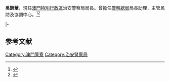 '''吳錦華'''，現任[[澳門特別行政區|澳門特別行政區]]治安警察局局長。曾擔任[[警察總局|警察總局]]局長助理，主管民防及協調中心。<ref>{{Cite web|title=吳錦華任治安警察局局長|url=https://www.exmoo.com/article/135817.html|accessdate=2020-09-09|last=力報|work=力報}}</ref><ref>{{Cite web|title=澳門日報電子版|url=http://www.macaodaily.com/html/2019-12/27/content_1405166.htm|accessdate=2020-09-09|work=www.macaodaily.com}}</ref>

{{start box}}
{{s-gov|[[澳门特別行政區|澳门特別行政區]]}}
{{s-before|[[梁文昌|梁文昌]]}}
{{s-ttl|title=[[澳門特別行政區警察總局|澳門特別行政區警察總局]]局長助理|years=2014年12月20日-2019年12月19日}}
{{s-after|羅偉業}}
|-
{{s-before|[[梁文昌|梁文昌]]}}
{{s-ttl|title=[[澳門特別行政區政府治安警察局|澳門特別行政區政府治安警察局]]局長|years=2019年12月20日至今}}
{{s-none|现任}}
{{end box}}

== 参考文献 ==
<references />

[[Category:澳門警察|Category:澳門警察]]
[[Category:治安警察局|Category:治安警察局]]


{{澳门小作品}}